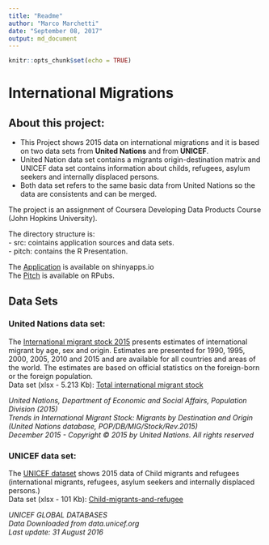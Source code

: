 ```yaml
---
title: "Readme"
author: "Marco Marchetti"
date: "September 08, 2017"
output: md_document
---
```


```r
knitr::opts_chunk$set(echo = TRUE)
```
# International Migrations
## About this project:
- This Project shows 2015 data on international migrations and it is based on two data sets from **United Nations** and from **UNICEF**.   
- United Nation data set contains a migrants origin-destination matrix and UNICEF data set contains  information about childs, refugees, asylum seekers and internally displaced persons.  
- Both data set refers to the same basic data from United Nations so the data are consistents and can be merged. 
  
The project is an assignment of Coursera Developing Data Products Course (John Hopkins University).

The directory structure is:  
- src: cointains application sources and data sets.  
- pitch: contains the R Presentation.  

The [Application](https://marcomarchetti.shinyapps.io/internationalmigrations/) is available on shinyapps.io  
The [Pitch](http://rpubs.com/marcomarchetti/InternationalMigrations) is available on RPubs.

## Data Sets
### United Nations data set:
The [International migrant stock 2015](http://www.un.org/en/development/desa/population/migration/data/estimates2/estimates15.shtml)  presents estimates of international migrant by age, sex and origin. Estimates are presented for 1990, 1995, 2000, 2005, 2010 and 2015 and are available for all countries and areas of the world. The estimates are based on official statistics on the foreign-born or the foreign population.  
Data set (xlsx - 5.213 Kb): [Total international migrant stock](http://www.un.org/en/development/desa/population/migration/data/estimates2/data/UN_MigrantStockByOriginAndDestination_2015.xlsx)

*United Nations, Department of Economic and Social Affairs, Population Division (2015)*  
*Trends in International Migrant Stock: Migrants by Destination and Origin (United Nations database, POP/DB/MIG/Stock/Rev.2015)*  
*December 2015 - Copyright © 2015 by United Nations. All rights reserved*  

### UNICEF data set:
The [UNICEF dataset](https://data.unicef.org/topic/child-migration-and-displacement/migration/) shows 2015 data of Child migrants and refugees (international migrants, refugees, asylum seekers and internally displaced persons.)  
Data set (xlsx - 101 Kb): [Child-migrants-and-refugee](https://data.unicef.org/wp-content/uploads/2016/09/Child-migrants-and-refugees.xlsx)

*UNICEF GLOBAL DATABASES*  
*Data Downloaded from data.unicef.org*  
*Last update: 31 August 2016*  
